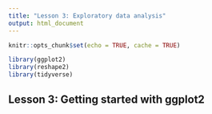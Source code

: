 ```yaml
---
title: "Lesson 3: Exploratory data analysis"
output: html_document
---
```


```r
knitr::opts_chunk$set(echo = TRUE, cache = TRUE)
```

```r
library(ggplot2)
library(reshape2)
library(tidyverse)
```

## Lesson 3: Getting started with ggplot2

